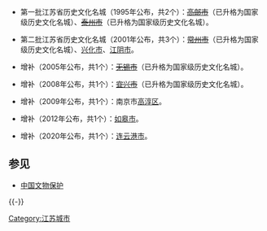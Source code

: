 *第一批江苏省历史文化名城（1995年公布，共2个）：<del>[[高邮市|高邮市]]</del>（已升格为国家级历史文化名城）、<del>[[泰州市|泰州市]]</del>（已升格为国家级历史文化名城）。
 
*第二批江苏省历史文化名城（2001年公布，共3个）：<del>[[常州市|常州市]]</del>（已升格为国家级历史文化名城）、[[兴化市|兴化市]]、[[江阴市|江阴市]]。

*增补（2005年公布，共1个）：<del>[[无锡市|无锡市]]</del>（已升格为国家级历史文化名城）。

*增补（2008年公布，共1个）：<del>[[宜兴市|宜兴市]]</del>（已升格为国家级历史文化名城）。

*增补（2009年公布，共1个）：南京市[[高淳区|高淳区]]。

*增补（2012年公布，共1个）：[[如皋市|如皋市]]。

*增补（2020年公布，共1个）：[[连云港市|连云港市]]。

== 参见 ==
{{Wikisource|历史文化名城名镇名村保护条例}}
* [[中国文物保护|中国文物保护]]

{{-}}
{{江苏省历史文化名城}}
{{中国保护区列表}}

[[Category:江苏城市|Category:江苏城市]]